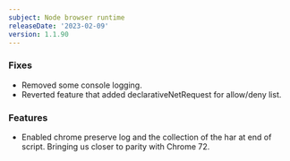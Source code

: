 ```yaml
---
subject: Node browser runtime
releaseDate: '2023-02-09'
version: 1.1.90
---
```


### Fixes
* Removed some console logging.
* Reverted feature that added declarativeNetRequest for allow/deny list.

### Features
* Enabled chrome preserve log and the collection of the har at end of script. Bringing us closer to parity with Chrome 72.


